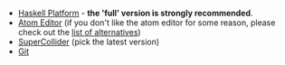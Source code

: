* [https://www.haskell.org/platform/ Haskell Platform] - '''the 'full' version is strongly recommended'''. 
* [https://atom.io/ Atom Editor]  (if you don't like the atom editor for some reason, please check out the [[List of tidal editors|list of alternatives]])
* [http://supercollider.github.io/download SuperCollider] (pick the latest version)
* [https://git-scm.com/ Git]